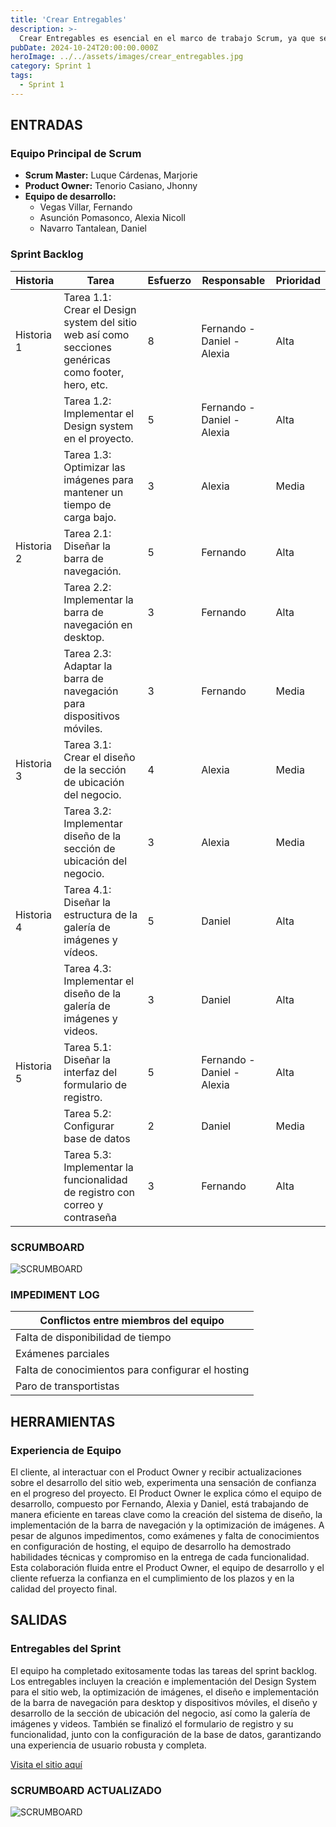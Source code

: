 ```yaml
---
title: 'Crear Entregables'
description: >-
  Crear Entregables es esencial en el marco de trabajo Scrum, ya que se enfoca en la producción de incrementos funcionales y listos para su entrega al final de cada sprint. Estos entregables son el resultado de las historias de usuario completadas y las tareas asociadas, proporcionando valor tangible al cliente y retroalimentación temprana para posibles ajustes en el siguiente sprint.
pubDate: 2024-10-24T20:00:00.000Z
heroImage: ../../assets/images/crear_entregables.jpg
category: Sprint 1
tags:
  - Sprint 1
---
```


## ENTRADAS

### Equipo Principal de Scrum

- **Scrum Master:** Luque Cárdenas, Marjorie
- **Product Owner:** Tenorio Casiano, Jhonny
- **Equipo de desarrollo:**
  <ul style={{ listStyleType: 'circle', paddingLeft: '20px' }}>
  	<li>Vegas Villar, Fernando</li>
  	<li>Asunción Pomasonco, Alexia Nicoll</li>
  	<li>Navarro Tantalean, Daniel</li>
  </ul>

### Sprint Backlog

| **Historia** | **Tarea**                                                                                            | **Esfuerzo** | **Responsable**            | **Prioridad** |
| ------------ | ---------------------------------------------------------------------------------------------------- | ------------ | -------------------------- | ------------- |
| Historia 1   | Tarea 1.1: Crear el Design system del sitio web así como secciones genéricas como footer, hero, etc. | 8            | Fernando - Daniel - Alexia | Alta          |
|              | Tarea 1.2: Implementar el Design system en el proyecto.                                              | 5            | Fernando - Daniel - Alexia | Alta          |
|              | Tarea 1.3: Optimizar las imágenes para mantener un tiempo de carga bajo.                             | 3            | Alexia                     | Media         |
| Historia 2   | Tarea 2.1: Diseñar la barra de navegación.                                                           | 5            | Fernando                   | Alta          |
|              | Tarea 2.2: Implementar la barra de navegación en desktop.                                            | 3            | Fernando                   | Alta          |
|              | Tarea 2.3: Adaptar la barra de navegación para dispositivos móviles.                                 | 3            | Fernando                   | Media         |
| Historia 3   | Tarea 3.1: Crear el diseño de la sección de ubicación del negocio.                                   | 4            | Alexia                     | Media         |
|              | Tarea 3.2: Implementar diseño de la sección de ubicación del negocio.                                | 3            | Alexia                     | Media         |
| Historia 4   | Tarea 4.1: Diseñar la estructura de la galería de imágenes y vídeos.                                 | 5            | Daniel                     | Alta          |
|              | Tarea 4.3: Implementar el diseño de la galería de imágenes y videos.                                 | 3            | Daniel                     | Alta          |
| Historia 5   | Tarea 5.1: Diseñar la interfaz del formulario de registro.                                           | 5            | Fernando - Daniel - Alexia | Alta          |
|              | Tarea 5.2: Configurar base de datos                                                                  | 2            | Daniel                     | Media         |
|              | Tarea 5.3: Implementar la funcionalidad de registro con correo y contraseña                          | 3            | Fernando                   | Alta          |

### SCRUMBOARD

![SCRUMBOARD](../../assets/images/SCRUMBOARD.jpeg)

### IMPEDIMENT LOG

| Conflictos entre miembros del equipo              |
| ------------------------------------------------- |
| Falta de disponibilidad de tiempo                 |
| Exámenes parciales                                |
| Falta de conocimientos para configurar el hosting |
| Paro de transportistas                            |

## HERRAMIENTAS

### Experiencia de Equipo

El cliente, al interactuar con el Product Owner y recibir actualizaciones sobre el desarrollo del sitio web, experimenta una sensación de confianza en el progreso del proyecto. El Product Owner le explica cómo el equipo de desarrollo, compuesto por Fernando, Alexia y Daniel, está trabajando de manera eficiente en tareas clave como la creación del sistema de diseño, la implementación de la barra de navegación y la optimización de imágenes. A pesar de algunos impedimentos, como exámenes y falta de conocimientos en configuración de hosting, el equipo de desarrollo ha demostrado habilidades técnicas y compromiso en la entrega de cada funcionalidad. Esta colaboración fluida entre el Product Owner, el equipo de desarrollo y el cliente refuerza la confianza en el cumplimiento de los plazos y en la calidad del proyecto final.

## SALIDAS

### Entregables del Sprint

El equipo ha completado exitosamente todas las tareas del sprint backlog. Los entregables incluyen la creación e implementación del Design System para el sitio web, la optimización de imágenes, el diseño e implementación de la barra de navegación para desktop y dispositivos móviles, el diseño y desarrollo de la sección de ubicación del negocio, así como la galería de imágenes y videos. También se finalizó el formulario de registro y su funcionalidad, junto con la configuración de la base de datos, garantizando una experiencia de usuario robusta y completa.

[Visita el sitio aquí](https://lienzolima.com/home)

### SCRUMBOARD ACTUALIZADO

![SCRUMBOARD](../../assets/images/actualizado.jpeg)
